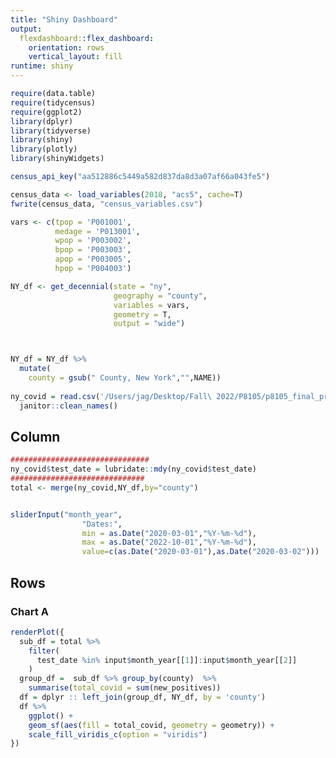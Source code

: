 ```yaml
---
title: "Shiny Dashboard"
output: 
  flexdashboard::flex_dashboard:
    orientation: rows
    vertical_layout: fill
runtime: shiny
---
```

```r
require(data.table)
require(tidycensus)
require(ggplot2)
library(dplyr)
library(tidyverse)
library(shiny)
library(plotly)
library(shinyWidgets)

```


```r

census_api_key("aa512886c5449a582d837da8d3a07af66a043fe5")

census_data <- load_variables(2018, "acs5", cache=T)
fwrite(census_data, "census_variables.csv")

vars <- c(tpop = 'P001001',
          medage = 'P013001',
          wpop = 'P003002',
          bpop = 'P003003',
          apop = 'P003005',
          hpop = 'P004003')

NY_df <- get_decennial(state = "ny", 
                       geography = "county",
                       variables = vars,
                       geometry = T,
                       output = "wide")



NY_df = NY_df %>%
  mutate(
    county = gsub(" County, New York","",NAME))
 
ny_covid = read.csv('/Users/jag/Desktop/Fall\ 2022/P8105/p8105_final_project/shiny.csv')  %>%
  janitor::clean_names()

```



Column {.sidebar}
-----------------------------------------------------------------------
```r
###############################
ny_covid$test_date = lubridate::mdy(ny_covid$test_date)
##############################
total <- merge(ny_covid,NY_df,by="county")   


sliderInput("month_year",
                "Dates:",
                min = as.Date("2020-03-01","%Y-%m-%d"),
                max = as.Date("2022-10-01","%Y-%m-%d"),
                value=c(as.Date("2020-03-01"),as.Date("2020-03-02")))


```

Rows {.tabset .tabset-fade } 
-----------------------------------------------------------------------

### Chart A
```r

renderPlot({
  sub_df = total %>%
    filter(
      test_date %in% input$month_year[[1]]:input$month_year[[2]]
    )
  group_df =  sub_df %>% group_by(county)  %>%
    summarise(total_covid = sum(new_positives))
  df = dplyr :: left_join(group_df, NY_df, by = 'county')
  df %>%
    ggplot() +
    geom_sf(aes(fill = total_covid, geometry = geometry)) + 
    scale_fill_viridis_c(option = "viridis") 
})


```
